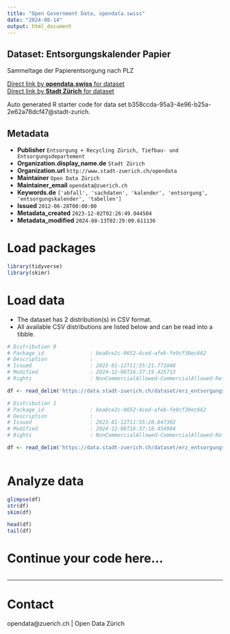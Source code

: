 ```yaml
---
title: "Open Government Data, opendata.swiss"
date: "2024-08-14"
output: html_document
---
```


## Dataset: Entsorgungskalender Papier

Sammeltage der Papierentsorgung nach PLZ

[Direct link by **opendata.swiss** for dataset](https://opendata.swiss/de/dataset/entsorgungskalender-papier2)<br>
[Direct link by **Stadt Zürich** for dataset](https://data.stadt-zuerich.ch/dataset/erz_entsorgungskalender_papier)

Auto generated R starter code for data set b358ccda-95a3-4e96-b25a-2e62a78dcf47@stadt-zurich.

## Metadata

- **Publisher** `Entsorgung + Recycling Zürich, Tiefbau- und Entsorgungsdepartement`
- **Organization.display_name.de** `Stadt Zürich`
- **Organization.url** `http://www.stadt-zuerich.ch/opendata`
- **Maintainer** `Open Data Zürich`
- **Maintainer_email** `opendata@zuerich.ch`
- **Keywords.de** `['abfall', 'sachdaten', 'kalender', 'entsorgung', 'entsorgungskalender', 'tabellen']`
- **Issued** `2012-06-28T00:00:00`
- **Metadata_created** `2023-12-02T02:26:49.044504`
- **Metadata_modified** `2024-08-13T02:29:09.611136`


# Load packages

```r

library(tidyverse)
library(skimr)

```

# Load data

-   The dataset has 2 distribution(s) in CSV format.
-   All available CSV distributions are listed below and can be read into a tibble.

```r

# Distribution 0
# Package_id               : bea8ce2c-0652-4ced-afeb-fe9cf30ec662
# Description              : 
# Issued                   : 2023-01-12T11:55:21.771048
# Modified                 : 2024-12-08T16:37:19.425713
# Rights                   : NonCommercialAllowed-CommercialAllowed-ReferenceNotRequired

df <- read_delim('https://data.stadt-zuerich.ch/dataset/erz_entsorgungskalender_papier/download/entsorgungskalender_papier_2024.csv')

# Distribution 1
# Package_id               : bea8ce2c-0652-4ced-afeb-fe9cf30ec662
# Description              : 
# Issued                   : 2023-01-12T11:55:20.847302
# Modified                 : 2024-12-08T16:37:18.454904
# Rights                   : NonCommercialAllowed-CommercialAllowed-ReferenceNotRequired

df <- read_delim('https://data.stadt-zuerich.ch/dataset/erz_entsorgungskalender_papier/download/entsorgungskalender_papier_2023.csv')



```

# Analyze data

```r

glimpse(df)
str(df)
skim(df)

head(df)
tail(df)

```

# Continue your code here...

```r

```

------------------------------------------------------------------------

# Contact

opendata@zuerich.ch | Open Data Zürich
